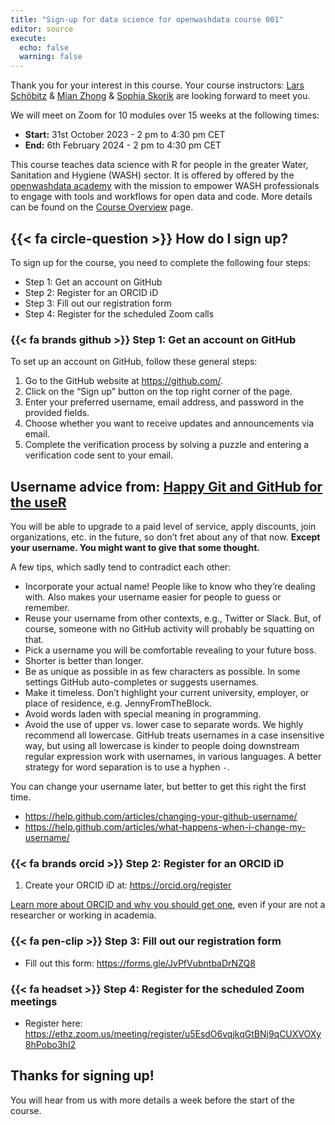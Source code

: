 ```yaml
---
title: "Sign-up for data science for openwashdata course 001"
editor: source
execute: 
  echo: false
  warning: false
---
```


Thank you for your interest in this course. Your course instructors: [Lars Schöbitz](https://openwashdata.org/about/lars/) & [Mian Zhong](https://openwashdata.org/about/mian/) & [Sophia Skorik](https://openwashdata.org/about/sophia/) are looking forward to meet you. 

We will meet on Zoom for 10 modules over 15 weeks at the following times: 

- **Start:** 31st October 2023 - 2 pm to 4:30 pm CET 
- **End:** 6th February 2024 - 2 pm to 4:30 pm CET

This course teaches data science with R for people in the greater Water, Sanitation and Hygiene (WASH) sector. It is offered by offered by the [openwashdata academy](https://openwashdata.org/pages/academy/) with the mission to empower WASH professionals to engage with tools and workflows for open data and code. More details can be found on the [Course Overview](overview.html) page.

## {{< fa circle-question >}} How do I sign up? 

To sign up for the course, you need to complete the following four steps:

- Step 1: Get an account on GitHub
- Step 2: Register for an ORCID iD
- Step 3: Fill out our registration form
- Step 4: Register for the scheduled Zoom calls

### {{< fa brands github >}} Step 1: Get an account on GitHub

To set up an account on GitHub, follow these general steps:

1.  Go to the GitHub website at <https://github.com/>.
2.  Click on the "Sign up" button on the top right corner of the page.
3.  Enter your preferred username, email address, and password in the provided fields.
4.  Choose whether you want to receive updates and announcements via email.
5.  Complete the verification process by solving a puzzle and entering a verification code sent to your email.

::: {.callout-tip collapse="true"}
## Username advice from: [Happy Git and GitHub for the useR](https://happygitwithr.com/github-acct.html#github-acct)

You will be able to upgrade to a paid level of service, apply discounts, join organizations, etc. in the future, so don't fret about any of that now. **Except your username. You might want to give that some thought.**

A few tips, which sadly tend to contradict each other:

-   Incorporate your actual name! People like to know who they're dealing with. Also makes your username easier for people to guess or remember.
-   Reuse your username from other contexts, e.g., Twitter or Slack. But, of course, someone with no GitHub activity will probably be squatting on that.
-   Pick a username you will be comfortable revealing to your future boss.
-   Shorter is better than longer.
-   Be as unique as possible in as few characters as possible. In some settings GitHub auto-completes or suggests usernames.
-   Make it timeless. Don't highlight your current university, employer, or place of residence, e.g. JennyFromTheBlock.
-   Avoid words laden with special meaning in programming.
-   Avoid the use of upper vs. lower case to separate words. We highly recommend all lowercase. GitHub treats usernames in a case insensitive way, but using all lowercase is kinder to people doing downstream regular expression work with usernames, in various languages. A better strategy for word separation is to use a hyphen `-`.

You can change your username later, but better to get this right the first time.

-   <https://help.github.com/articles/changing-your-github-username/>
-   <https://help.github.com/articles/what-happens-when-i-change-my-username/>
:::

### {{< fa brands orcid >}} Step 2: Register for an ORCID iD

1. Create your ORCID iD at: <https://orcid.org/register>

[Learn more about ORCID and why you should get one](https://the-turing-way.netlify.app/communication/citable/citable-orcid.html?highlight=orcid), even if your are not a researcher or working in academia.

### {{< fa pen-clip >}} Step 3: Fill out our registration form

- Fill out this form: <https://forms.gle/JvPfVubntbaDrNZQ8>

### {{< fa headset >}} Step 4: Register for the scheduled Zoom meetings

- Register here: <https://ethz.zoom.us/meeting/register/u5EsdO6vqjkqGtBNj9qCUXVOXy8hPobo3hI2>

## Thanks for signing up!

You will hear from us with more details a week before the start of the course.

